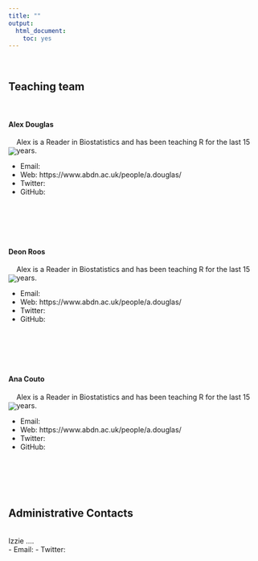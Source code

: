 ```yaml
---
title: ""
output: 
  html_document:
    toc: yes
---
```

<br>

## Teaching team

<br>

#### Alex Douglas

<div style= "float:left;position: relative; top: 5px;">
![](images/alex.JPG)
</div>

Alex is a Reader in Biostatistics and has been teaching R for the last 15 years. 

- Email:
- Web: https://www.abdn.ac.uk/people/a.douglas/
- Twitter: 
- GitHub: 

<br><br><br><br>

#### Deon Roos  

<div style= "float:left;position: relative; top: 5px;">
![](images/alex.JPG)
</div>

Alex is a Reader in Biostatistics and has been teaching R for the last 15 years. 

- Email:
- Web: https://www.abdn.ac.uk/people/a.douglas/
- Twitter: 
- GitHub: 

<br><br><br><br>

#### Ana Couto
<div style= "float:left;position: relative; top: 5px;">
![](images/alex.JPG)
</div>

Alex is a Reader in Biostatistics and has been teaching R for the last 15 years. 

- Email:
- Web: https://www.abdn.ac.uk/people/a.douglas/
- Twitter: 
- GitHub: 

<br><br><br><br>

## Administrative Contacts  
<br>
Izzie ....  
- Email:
- Twitter:
